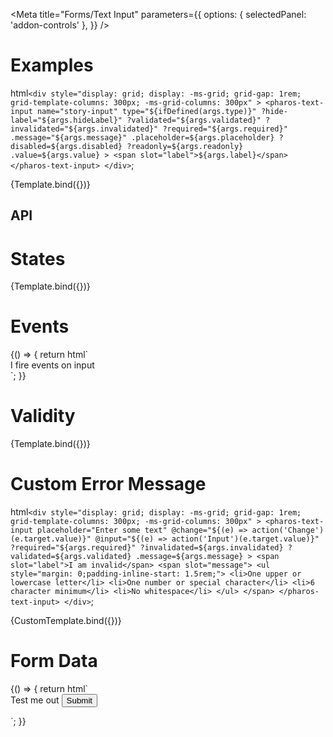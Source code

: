 


<Intro />

<Meta
  title="Forms/Text Input"
  parameters={{
    options: { selectedPanel: 'addon-controls' },
  }}
/>

# Examples

  html`
    <div
      style="display: grid; display: -ms-grid; grid-gap: 1rem; grid-template-columns: 300px; -ms-grid-columns: 300px"
    >
      <pharos-text-input
        name="story-input"
        type="${ifDefined(args.type)}"
        ?hide-label="${args.hideLabel}"
        ?validated="${args.validated}"
        ?invalidated="${args.invalidated}"
        ?required="${args.required}"
        .message="${args.message}"
        .placeholder=${args.placeholder}
        ?disabled=${args.disabled}
        ?readonly=${args.readonly}
        .value=${args.value}
      >
        <span slot="label">${args.label}</span>
      </pharos-text-input>
    </div>
  `;

<Canvas withToolbar>
  <Story
    name="Base"
    argTypes={{
      type: {
        options: ['email', 'hidden', 'number', 'password', 'search', 'tel', 'text', 'url'],
        control: {
          type: 'inline-radio',
        },
      },
    }}
    args={{ hideLabel: false, label: 'I am a label' }}
  >
    {Template.bind({})}
  </Story>
</Canvas>

## API

<ArgsTable of="pharos-text-input" />

# States

<Canvas withToolbar>
  <Story
    name="States"
    argTypes={{
      type: { table: { disable: true }, defaultValue: 'text' },
    }}
    args={{
      placeholder: 'Enter some text',
      disabled: false,
      readonly: false,
      value: '',
      hideLabel: false,
      label: 'Edit attributes via control panel',
    }}
  >
    {Template.bind({})}
  </Story>
</Canvas>

# Events

<Canvas withToolbar>
  <Story name="Events">
    {() => {
      return html`
        <div
          style="display: grid; display: -ms-grid; grid-gap: 1rem; grid-template-columns: 300px; -ms-grid-columns: 300px"
        >
          <pharos-text-input
            placeholder="Enter some text"
            @change="${(e) => action('Change')(e.target.value)}"
            @input="${(e) => action('Input')(e.target.value)}"
          >
            <span slot="label">I fire events on input</span>
          </pharos-text-input>
        </div>
      `;
    }}
  </Story>
</Canvas>

# Validity

<Canvas withToolbar>
  <Story
    name="Validity"
    args={{
      label: 'Test me out',
      required: true,
      invalidated: true,
      validated: false,
      message: 'This password does not meet the requirements',
    }}
  >
    {Template.bind({})}
  </Story>
</Canvas>

# Custom Error Message

  html`
    <div
      style="display: grid; display: -ms-grid; grid-gap: 1rem; grid-template-columns: 300px; -ms-grid-columns: 300px"
    >
      <pharos-text-input
        placeholder="Enter some text"
        @change="${(e) => action('Change')(e.target.value)}"
        @input="${(e) => action('Input')(e.target.value)}"
        ?required="${args.required}"
        ?invalidated=${args.invalidated}
        ?validated=${args.validated}
        .message=${args.message}
      >
        <span slot="label">I am invalid</span>
        <span slot="message">
          <ul style="margin: 0;padding-inline-start: 1.5rem;">
            <li>One upper or lowercase letter</li>
            <li>One number or special character</li>
            <li>6 character minimum</li>
            <li>No whitespace</li>
          </ul>
        </span>
      </pharos-text-input>
    </div>
  `;

<Canvas withToolbar>
  <Story
    name="Custom Error Message"
    args={{
      required: false,
      invalidated: true,
      validated: false,
      message: 'This password does not meet the requirements',
    }}
  >
    {CustomTemplate.bind({})}
  </Story>
</Canvas>

# Form Data

<Canvas withToolbar>
  <Story name="Form Data">
    {() => {
      return html`
        <div
          style="display: grid; display: -ms-grid; grid-gap: 1rem; grid-template-columns: 300px; -ms-grid-columns: 300px"
        >
          <form name="my-form" action="https://httpbin.org/post" method="POST">
            <pharos-text-input
              name="my-text-input"
              placeholder="Enter some text"
              @change="${(e) => action('Change')(e.target.value)}"
              @input="${(e) => action('Input')(e.target.value)}"
              required
            >
              <span slot="label">Test me out</span>
            </pharos-text-input>
            <input
              type="submit"
              value="Submit"
              @click="${(e) => {
                e.preventDefault();
                const form = document.querySelector('form[name="my-form"]');
                const formData = createFormData(form);
                const xhr = new XMLHttpRequest();
                xhr.open('POST', 'https://httpbin.org/post', true);
                xhr.onload = function () {
                  const response = JSON.parse(this.responseText);
                  action('FormData')(JSON.stringify(response.form));
                };
                xhr.send(formData);
              }}"
            />
          </form>
        </div>
      `;
    }}
  </Story>
</Canvas>
